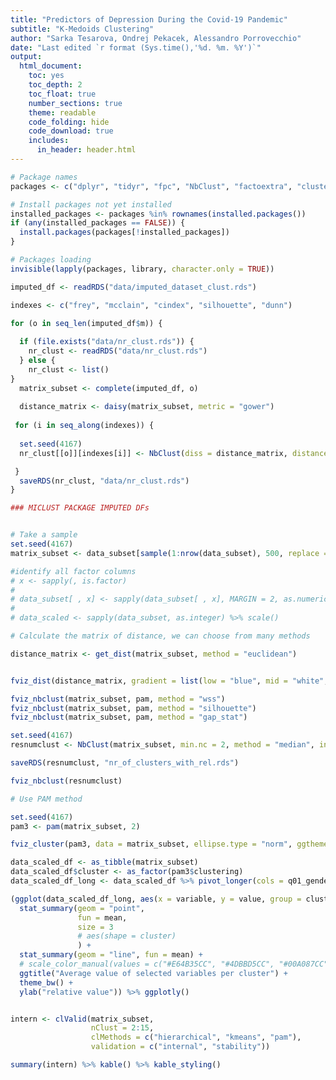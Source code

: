 ```yaml
---
title: "Predictors of Depression During the Covid-19 Pandemic" 
subtitle: "K-Medoids Clustering"
author: "Sarka Tesarova, Ondrej Pekacek, Alessandro Porrovecchio"
date: "Last edited `r format (Sys.time(),'%d. %m. %Y')`"
output:
  html_document: 
    toc: yes
    toc_depth: 2
    toc_float: true
    number_sections: true
    theme: readable
    code_folding: hide
    code_download: true
    includes:
      in_header: header.html
---
```



```r
# Package names
packages <- c("dplyr", "tidyr", "fpc", "NbClust", "factoextra", "cluster", "clValid", "mice")

# Install packages not yet installed
installed_packages <- packages %in% rownames(installed.packages())
if (any(installed_packages == FALSE)) {
  install.packages(packages[!installed_packages])
}

# Packages loading
invisible(lapply(packages, library, character.only = TRUE))

imputed_df <- readRDS("data/imputed_dataset_clust.rds")

```

```r

indexes <- c("frey", "mcclain", "cindex", "silhouette", "dunn")

for (o in seq_len(imputed_df$m)) {
  
  if (file.exists("data/nr_clust.rds")) {
    nr_clust <- readRDS("data/nr_clust.rds") 
  } else {
    nr_clust <- list()
}
  matrix_subset <- complete(imputed_df, o)
  
  distance_matrix <- daisy(matrix_subset, metric = "gower")
  
 for (i in seq_along(indexes)) {
  
  set.seed(4167)
  nr_clust[[o]][indexes[i]] <- NbClust(diss = distance_matrix, distance = NULL, min.nc = 2, method = "median", index = indexes[i])[["Best.nc"]][["Number_clusters"]]

 }
  saveRDS(nr_clust, "data/nr_clust.rds")
}

```



```r
### MICLUST PACKAGE IMPUTED DFs


# Take a sample
set.seed(4167)
matrix_subset <- data_subset[sample(1:nrow(data_subset), 500, replace = FALSE),]

#identify all factor columns
# x <- sapply(, is.factor)
#
# data_subset[ , x] <- sapply(data_subset[ , x], MARGIN = 2, as.numeric)
#
# data_scaled <- sapply(data_subset, as.integer) %>% scale()

# Calculate the matrix of distance, we can choose from many methods

distance_matrix <- get_dist(matrix_subset, method = "euclidean")


fviz_dist(distance_matrix, gradient = list(low = "blue", mid = "white", high = "red"))

fviz_nbclust(matrix_subset, pam, method = "wss")
fviz_nbclust(matrix_subset, pam, method = "silhouette")
fviz_nbclust(matrix_subset, pam, method = "gap_stat")

set.seed(4167)
resnumclust <- NbClust(matrix_subset, min.nc = 2, method = "median", index = "all")

saveRDS(resnumclust, "nr_of_clusters_with_rel.rds")

fviz_nbclust(resnumclust)

# Use PAM method

set.seed(4167)
pam3 <- pam(matrix_subset, 2)

fviz_cluster(pam3, data = matrix_subset, ellipse.type = "norm", ggtheme = theme_bw(), main = "Cluster plot - K-Medoids algorithm")

data_scaled_df <- as_tibble(matrix_subset)
data_scaled_df$cluster <- as_factor(pam3$clustering)
data_scaled_df_long <- data_scaled_df %>% pivot_longer(cols = q01_gender:PHQ8, names_to = "variable", values_to = "value")

(ggplot(data_scaled_df_long, aes(x = variable, y = value, group = cluster, colour = cluster)) +
  stat_summary(geom = "point",
               fun = mean,
               size = 3
               # aes(shape = cluster)
               ) +
  stat_summary(geom = "line", fun = mean) +
  # scale_color_manual(values = c("#E64B35CC", "#4DBBD5CC", "#00A087CC")) +
  ggtitle("Average value of selected variables per cluster") +
  theme_bw() +
  ylab("relative value")) %>% ggplotly()


intern <- clValid(matrix_subset,
                  nClust = 2:15,
                  clMethods = c("hierarchical", "kmeans", "pam"),
                  validation = c("internal", "stability"))

summary(intern) %>% kable() %>% kable_styling()

```



